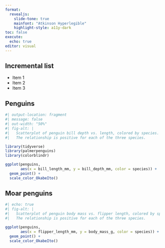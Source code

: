 ```yaml
---
format: 
  revealjs:
    slide-tone: true
    mainfont: "Atkinson Hyperlegible"
    highlight-style: a11y-dark
toc: false
execute: 
  echo: true
editor: visual
---
```


## Incremental list

::: incremental
-   Item 1
-   Item 2
-   Item 3
:::

## Penguins

```r
#| output-location: fragment
#| message: false
#| out-width: "50%"
#| fig-alt: |
#|   Scatterplot of penguin bill depth vs. length, colored by species.
#|   The relationship is positive for each of the three species.

library(tidyverse)
library(palmerpenguins)
library(colorblindr)

ggplot(penguins, 
       aes(x = bill_length_mm, y = bill_depth_mm, color = species)) +
  geom_point() +
  scale_color_OkabeIto()
```

## Moar penguins

```r
#| echo: true
#| fig-alt: |
#|   Scatterplot of penguin body mass vs. flipper length, colored by species.
#|   The relationship is positive for each of the three species.

ggplot(penguins, 
       aes(x = flipper_length_mm, y = body_mass_g, color = species)) +
  geom_point() +
  scale_color_OkabeIto()
```

## 
